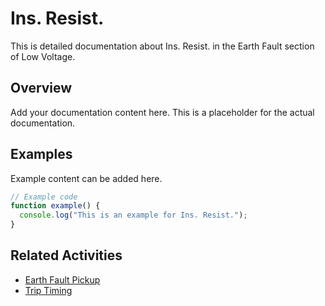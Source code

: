 # Ins. Resist.

This is detailed documentation about Ins. Resist. in the Earth Fault section of Low Voltage.

## Overview

Add your documentation content here. This is a placeholder for the actual documentation.

## Examples

Example content can be added here.

```typescript
// Example code
function example() {
  console.log("This is an example for Ins. Resist.");
}
```

## Related Activities

- [Earth Fault Pickup](/docs/low-voltage/earth-fault/earth-fault-pickup)
- [Trip Timing](/docs/low-voltage/earth-fault/trip-timing)
